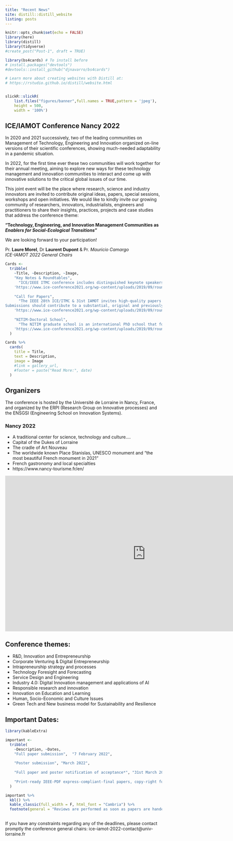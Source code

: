 ```yaml
---
title: "Recent News"
site: distill::distill_website
listing: posts
---
```





```r
knitr::opts_chunk$set(echo = FALSE)
library(here)
library(distill)
library(tidyverse)
#create_post("Post-1", draft = TRUE)

library(bs4cards) # To install before
# install.packages("devtools")
#devtools::install_github("djnavarro/bs4cards")

# Learn more about creating websites with Distill at:
# https://rstudio.github.io/distill/website.html



```



```r
slickR::slickR(
    list.files("figures/banner",full.names = TRUE,pattern = 'jpeg'),
    height = 500,
    width = '100%')
```


## ICE/IAMOT Conference Nancy 2022


In 2020 and 2021 successively, two of the leading communities on Management of Technology, Engineering and Innovation organized on-line versions of their scientific conferences, showing much-needed adaptability in a pandemic situation.
 
In 2022, for the first time ever these two communities will work together for their annual meeting, aiming to explore new ways for these technology management and innovation communities to interact and come up with innovative solutions to the critical global issues of our time.

This joint event will be the place where research, science and industry innovators are invited to contribute original ideas, papers, special sessions, workshops and open initiatives. We would like to kindly invite our growing community of researchers, innovators, industrialists, engineers and practitioners to share their insights, practices, projects and case studies that address the conference theme: 

::: {.hl .l-body-outset}
**"Technology, Engineering, and Innovation Management Communities  as *Enablers for Social-Ecological Transitions*"**
:::



We are looking forward to your participation!


Pr. **Laure Morel**, Dr **Laurent Dupont** & Pr. *Mauricio Camargo*<br> 
*ICE-IAMOT 2022 General Chairs*



```r

Cards <- 
  tribble(
    ~Title, ~Description, ~Image,
    "Key Notes & Roundtables",   
      "ICE/IEEE ITMC conference includes distinguished keynote speakers. Those keynotes will participate in our panel sessions on Innovation through the use of Immersive Technologies and Artificial Intelligence. We were able to acquire a selection of thought leading innovation managers, CEOs, scholars, politicians, and entrepreneurs in these fields.",
    'https://www.ice-conference2021.org/wp-content/uploads/2019/09/roundtable-hxdbzxy-sstock.jpg',
    
    "Call for Papers",   
      "The IEEE 28th ICE/ITMC & 31st IAMOT invites high-quality papers to be presented at this premier international event. 
Submissions should contribute to a substantial, original and previously unpublished research related to the topics of the conference. This includes theoretical research papers that provide new concepts. The paper submission ends on the 7th  February 2022. Find the Call for Paper here.",
    'https://www.ice-conference2021.org/wp-content/uploads/2019/09/roundtable-hxdbzxy-sstock.jpg',
    
    "NITIM-Doctoral School",   
      "The NITIM graduate school is an international PhD school that focuses on topics in the areas of entrepreneurship, innovation and technology management as well as information and communication technologies. The NITIM summer school will be co-organized this year by ICE/ITMC faculty members and the IAMOT PhD Colloquium Team. It will take place at the inspiring innovation Fab Living Lab (LF2L) of the Université de Lorraine.",
    'https://www.ice-conference2021.org/wp-content/uploads/2019/09/roundtable-hxdbzxy-sstock.jpg'
  )

Cards %>% 
  cards(
    title = Title,
    text = Description,
    image = Image
    #link = gallery_url,
    #footer = paste("Read More:", date)
  )

```


## Organizers

The conference is hosted by the Université de Lorraine in Nancy, France, and organized by the ERPI (Research Group on Innovative processes) and the ENSGSI (Engineering School on Innovation Systems). 


### Nancy 2022

- A traditional center for science, technology and culture….
- Capital of the Dukes of Lorraine
- The cradle of Art Nouveau 
- The worldwide known Place Stanislas, UNESCO monument and “the most beautiful French monument in 2021”
- French gastronomy and local specialties
- https://www.nancy-tourisme.fr/en/ 



<iframe width="900" height="500" src="https://www.youtube.com/embed/aSeP2n7dAR8" title="YouTube video player" frameborder="0" allow="accelerometer; autoplay; clipboard-write; encrypted-media; gyroscope; picture-in-picture" allowfullscreen></iframe>


## Conference themes:

-	R&D, Innovation and Entrepreneurship
-	Corporate Venturing & Digital Entrepreneurship
-	Intrapreneurship strategy and processes
-	Technology Foresight and Forecasting
-	Service Design and Engineering
-	Industry 4.0: Digital Innovation management and applications of AI
-	Responsible research and innovation
-	Innovation on Education and Learning
-	Human, Socio-Economic and Culture Issues
-	Green Tech and New business model for Sustainability and Resilience

## Important Dates:


```r
library(kableExtra)

important <- 
  tribble(
    ~Description, ~Dates, 
    "Full paper submission",  "7 February 2022",
    
    "Poster submission", "March 2022",
    
    "Full paper and poster notification of acceptance*", "31st March 2022",
    
    "Print-ready IEEE-PDF express-compliant-final papers, copy-right form", "30th April 2022"
  )

important %>%
  kbl() %>%
  kable_classic(full_width = F, html_font = "Cambria") %>% 
  footnote(general = "Reviews are performed as soon as papers are handed in, early submissions are strongly encouraged")
  

```


If you have any constraints regarding any of the deadlines, please contact promptly the conference general chairs: ice-iamot-2022-contact@univ-lorraine.fr 


